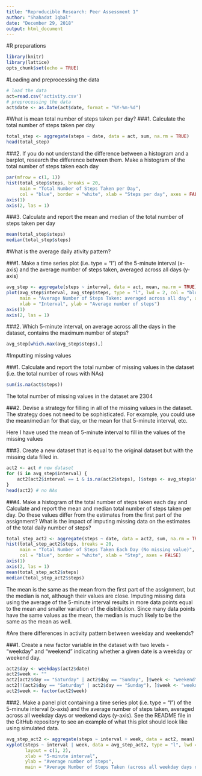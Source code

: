 ```yaml
---
title: "Reproducible Research: Peer Assessment 1"
author: "Shahadat Iqbal"
date: "December 29, 2018"
output: html_document
---
```

#R preparations
```r
library(knitr)
library(lattice)
opts_chunk$set(echo = TRUE)
```

#Loading and preprocessing the data

```r
# load the data
act=read.csv('activity.csv')
# preprocessing the data
act$date <- as.Date(act$date, format = "%Y-%m-%d")
```


#What is mean total number of steps taken per day?
###1. Calculate the total number of steps taken per day

```r
total_step <- aggregate(steps ~ date, data = act, sum, na.rm = TRUE)
head(total_step)
```

###2. If you do not understand the difference between a histogram and a barplot, research the difference between them. Make a histogram of the total number of steps taken each day

```r
par(mfrow = c(1, 1))
hist(total_step$steps, breaks = 20, 
     main = "Total Number of Steps Taken per Day",
     col = "blue", border = "white", xlab = "Steps per day", axes = FALSE)
axis(1)
axis(2, las = 1)
```

###3. Calculate and report the mean and median of the total number of steps taken per day
```r
mean(total_step$steps)
median(total_step$steps)
```


#What is the average daily ativity pattern?

###1. Make a time series plot (i.e. type = "l") of the 5-minute interval (x-axis) and the average number of steps taken, averaged across all days (y-axis)

```r
avg_step <- aggregate(steps ~ interval, data = act, mean, na.rm = TRUE)
plot(avg_step$interval, avg_step$steps, type = "l", lwd = 2, col = "blue",
     main = "Average Number of Steps Taken: averaged across all day", axes = FALSE,
     xlab = "Interval", ylab = "Average number of steps")
axis(1)
axis(2, las = 1)
```

###2. Which 5-minute interval, on average across all the days in the dataset, contains the maximum number of steps?

```r
avg_step[which.max(avg_step$steps),]
```


#Imputting missing values

###1. Calculate and report the total number of missing values in the dataset (i.e. the total number of rows with NAs)
```r
sum(is.na(act$steps))
```
The total number of missing values in the dataset are 2304

###2. Devise a strategy for filling in all of the missing values in the dataset. The strategy does not need to be sophisticated. For example, you could use the mean/median for that day, or the mean for that 5-minute interval, etc.

Here I have used the mean of 5-minute interval to fill in the values of the missing values

###3. Create a new dataset that is equal to the original dataset but with the missing data filled in.
```r
act2 <- act # new dataset
for (i in avg_step$interval) {
    act2[act2$interval == i & is.na(act2$steps), ]$steps <- avg_step$steps[avg_step$interval == i]
}
head(act2) # no NAs
```

###4. Make a histogram of the total number of steps taken each day and Calculate and report the mean and median total number of steps taken per day. Do these values differ from the estimates from the first part of the assignment? What is the impact of imputing missing data on the estimates of the total daily number of steps?

```r
total_step_act2 <- aggregate(steps ~ date, data = act2, sum, na.rm = TRUE)
hist(total_step_act2$steps, breaks = 20, 
     main = "Total Number of Steps Taken Each Day (No missing value)",
     col = "blue", border = "white", xlab = "Step", axes = FALSE)
axis(1)
axis(2, las = 1)
mean(total_step_act2$steps)
median(total_step_act2$steps)
```

The mean is the same as the mean from the first part of the assignment, but the median is not, although their values are close. Imputing missing data using the average of the 5-minute interval results in more data points equal to the mean and smaller variation of the distribution. Since many data points have the same values as the mean, the median is much likely to be the same as the mean as well.


#Are there differences in activity pattern between weekday and weekends?

###1. Create a new factor variable in the dataset with two levels - "weekday" and "weekend" indicating whether a given date is a weekday or weekend day.

```r
act2$day <- weekdays(act2$date)
act2$week <- ""
act2[act2$day == "Saturday" | act2$day == "Sunday", ]$week <- "weekend"
act2[!(act2$day == "Saturday" | act2$day == "Sunday"), ]$week <- "weekday"
act2$week <- factor(act2$week)
```

###2. Make a panel plot containing a time series plot (i.e. type = "l") of the 5-minute interval (x-axis) and the average number of steps taken, averaged across all weekday days or weekend days (y-axis). See the README file in the GitHub repository to see an example of what this plot should look like using simulated data.

```r
avg_step_act2 <- aggregate(steps ~ interval + week, data = act2, mean)
xyplot(steps ~ interval | week, data = avg_step_act2, type = "l", lwd = 2,
       layout = c(1, 2), 
       xlab = "5-minute interval", 
       ylab = "Average number of steps",
       main = "Average Number of Steps Taken (across all weekday days or weekend days)")
```




